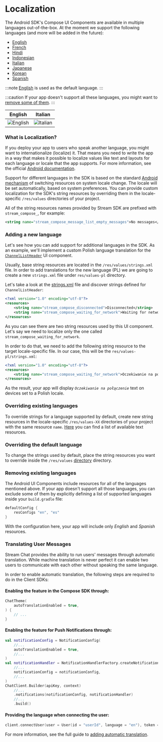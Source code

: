 # Localization

The Android SDK's Compose UI Components are available in multiple languages out-of-the-box. At the moment we support the following languages (and more will be added in the future):
- [English](https://github.com/GetStream/stream-chat-android/tree/main/stream-chat-android-compose/src/main/res/values-en)
- [French](https://github.com/GetStream/stream-chat-android/tree/main/stream-chat-android-compose/src/main/res/values-fr)
- [Hindi](https://github.com/GetStream/stream-chat-android/tree/main/stream-chat-android-compose/src/main/res/values-hi)
- [Indonesian](https://github.com/GetStream/stream-chat-android/tree/main/stream-chat-android-compose/src/main/res/values-in)
- [Italian](https://github.com/GetStream/stream-chat-android/tree/main/stream-chat-android-compose/src/main/res/values-it)
- [Japanese](https://github.com/GetStream/stream-chat-android/tree/main/stream-chat-android-compose/src/main/res/values-ja)
- [Korean](https://github.com/GetStream/stream-chat-android/tree/main/stream-chat-android-compose/src/main/res/values-ko)
- [Spanish](https://github.com/GetStream/stream-chat-android/tree/main/stream-chat-android-compose/src/main/res/values-es)

:::note
[English](https://github.com/GetStream/stream-chat-android/tree/main/stream-chat-android-compose/src/main/res/values) is used as the default language.
:::

:::caution
If your app doesn't support all these languages, you might want to [remove some of them](#removing-existing-languages).
:::

| English                                                          | Italian                                                          |
|------------------------------------------------------------------|------------------------------------------------------------------|
| ![English](../../assets/compose_custom_translations_english.png) | ![Italian](../../assets/compose_custom_translations_italian.png) |


### What is Localization?
If you deploy your app to users who speak another language, you might want to internationalize (localize) it. That means you need to write the app in a way that makes it possible to localize values like text and layouts for each language or locale that the app supports. For more information, see the official [Android documentation](https://developer.android.com/guide/topics/resources/localization).

Support for different languages in the SDK is based on the standard [Android mechanism](https://developer.android.com/training/basics/supporting-devices/languages) of switching resources on system locale change. The locale will be set automatically, based on system preferences. You can provide custom localization for the SDK's string resources by overriding them in the locale-specific `/res/values` directories of your project.

All of the string resources names provided by Stream SDK are prefixed with `stream_compose_`, for example:

```xml
<string name="stream_compose_message_list_empty_messages">No messages</string>
```

### Adding a new language

Let's see how you can add support for additional languages in the SDK. As an example, we'll implement a custom Polish language translation for the [`ChannelListHeader`](../channel-components/channel-list-header.mdx) UI component.

Usually, base string resources are located in the `/res/values/strings.xml` file. In order to add translations for the new language (PL) we are going to create a new `strings.xml` file under `res/values-pl` directory.

Let's take a look at the [strings.xml](https://github.com/GetStream/stream-chat-android/blob/main/stream-chat-android-compose/src/main/res/values/strings.xml) file and discover strings defined for `ChannelListHeader`:

```xml
<?xml version="1.0" encoding="utf-8"?>
<resources>
    <string name="stream_compose_disconnected">Disconnected</string>
    <string name="stream_compose_waiting_for_network">Waiting for network</string>
</resources>
```

As you can see there are two string resources used by this UI component. Let's say we need to localize only the one called `stream_compose_waiting_for_network`.

In order to do that, we need to add the following string resource to the target locale-specific file. In our case, this will be the `res/values-pl/strings.xml`:

```xml
<?xml version="1.0" encoding="utf-8"?>
<resources>
    <string name="stream_compose_waiting_for_network">Oczekiwanie na połączenie</string>
</resources>
``` 

As the result, your app will display _`Oczekiwanie na połączenie`_ text on devices set to a Polish locale.

### Overriding existing languages

To override strings for a language supported by default, create new string resources in the locale-specific `/res/values-XX` directories of your project with the same resource `name`. [Here](https://github.com/GetStream/stream-chat-android/tree/main/stream-chat-android-compose/src/main/res/values) you can find a list of available text resources.

### Overriding the default language

To change the strings used by default, place the string resources you want to override inside the `/res/values` [directory](https://github.com/GetStream/stream-chat-android/tree/main/stream-chat-android-compose/src/main/res/values) directory.

### Removing existing languages

The Android UI Components include resources for all of the languages mentioned above. If your app doesn't support all those languages, you can exclude some of them by explicitly defining a list of supported languages inside your `build.gradle` file:

```groovy
defaultConfig {
    resConfigs "en", "es"
}
```

With the configuration here, your app will include only _English_ and _Spanish_ resources.

### Translating User Messages

Stream Chat provides the ability to run users' messages through automatic translation.
While machine translation is never perfect it can enable two users to communicate with
each other without speaking the same language. 

In order to enable automatic translation, the following steps are required to do in the Client SDKs:
#### Enabling the feature in the Compose SDK through:
```kotlin
ChatTheme(
    autoTranslationEnabled = true,
) {
    // ...
}
```

#### Enabling the feature for Push Notifications through:
```kotlin
val notificationConfig = NotificationConfig(
    //...
    autoTranslationEnabled = true,
    //...
)
val notificationHandler = NotificationHandlerFactory.createNotificationHandler(
    //...
    notificationConfig = notificationConfig,
    //...
)
ChatClient.Builder(apiKey, context)
    //...
    .notifications(notificationConfig, notificationHandler)
    //...
    .build()

```
#### Providing the language when connecting the user:
```kotlin
client.connectUser(user = User(id = "userId", language = "en"), token = "userToken").await()
```

For more information, see the full guide to [adding automatic translation](https://getstream.io/chat/docs/android/translation?language=kotlin).